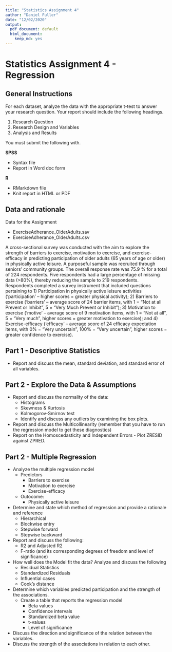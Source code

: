 ```yaml
---
title: "Statistics Assignment 4"
author: "Daniel Fuller"
date: "12/02/2020"
output:
  pdf_document: default
  html_document:
    keep_md: yes
---
```


# Statistics Assignment 4 - Regression

## General Instructions

For each dataset, analyze the data with the appropriate t-test to answer your research question. Your report should include the following headings. 

1. Research Question
2. Research Design and Variables
3. Analysis and Results

You must submit the following with.

**SPSS**  

- Syntax file  
- Report in Word doc form  

**R**  

- RMarkdown file  
- Knit report in HTML or PDF  

## Data and rationale

Data for the Assignment  

- ExerciseAdherance_OlderAdults.sav  
- ExerciseAdherance_OlderAdults.csv

A cross-sectional survey was conducted with the aim to explore the strength of barriers to exercise, motivation to exercise, and exercise-efficacy in predicting participation of older adults (65 years of age or older) in physically active leisure. A purposeful sample was recruited through seniors’ community groups. The overall response rate was 75.9 % for a total of 224 respondents. Five respondents had a large percentage of missing data (>80%), thereby reducing the sample to 219 respondents. Respondents completed a survey instrument that included questions pertaining to 1) Participation in physically active leisure activities (‘participation’ – higher scores = greater physical activity); 2) Barriers to exercise (‘barriers’ – average score of 24 barrier items, with 1 = “Not at all Prevent or Inhibit”, 5 = “Very Much Prevent or Inhibit”); 3) Motivation to exercise (‘motive’ – average score of 9 motivation items, with 1 = “Not at all”, 5 = “Very much”, higher scores = greater motivation to exercise); and 4) Exercise-efficacy (‘efficacy’ – average score of 24 efficacy expectation items, with 0% = “Very uncertain”, 100% = “Very uncertain”, higher scores = greater confidence to exercise). 

## Part 1 - Descriptive Statistics
- Report and discuss the mean, standard deviation, and standard error of all variables.

## Part 2 - Explore the Data & Assumptions

- Report and discuss the normality of the data:
  - Histograms
  - Skewness & Kurtosis
  - Kolmogorov-Smirnov test
  - Identify and discuss any outliers by examining the box plots.
- Report and discuss the Multicollinearity (remember that you have to run the regression model to get these diagnostics)
- Report on the Homoscedasticity and Independent Errors - Plot ZRESID against ZPRED.

## Part 2 - Multiple Regression

- Analyze the multiple regression model
  - Predictors
      - Barriers to exercise
      - Motivation to exercise
      - Exercise-efficacy 
  - Outocome: 
      - Physically active leisure
- Determine and state which method of regression and provide a rationale and reference
  - Hierarchical 
  - Blockwise entry
  - Stepwise forward 
  - Stepwise backward
- Report and discuss the following:
    - R2 and Adjusted R2
    - F-ratio (and its corresponding degrees of freedom and level of significance)
- How well does the Model fit the data? Analyze and discuss the following 
    - Residual Statistics 
    - Standardized Residuals
    - Influential cases 
    - Cook’s distance
- Determine which variables predicted participation and the strength of the associations.
    - Create a table that reports the regression model
        - Beta values
        - Confidence intervals
        - Standardized beta value
        - t-values
        - Level of significance
- Discuss the direction and significance of the relation between the variables.
- Discuss the strength of the associations in relation to each other.

